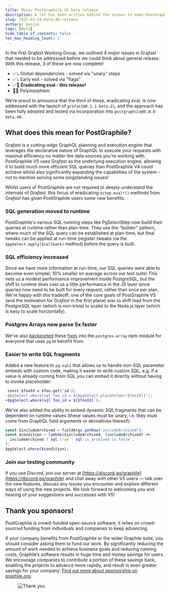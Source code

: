 ```yaml
---
title: Major PostGraphile V5 beta release
description: A lot has been written behind the scenes to make PostGraphile V5 even better!
slug: 2025-03-24-beta-40-release
authors: benjie
tags: [Beta]
hide_table_of_contents: false
toc_max_heading_level: 2
---
```



<div className={styles.intro}>

In the first Gra<em>fast</em> Working Group, we outlined 4 <em>major</em> issues in Gra<em>fast</em>
that needed to be addressed before we could think about general release. With
this release, 3 of these are now complete!

- ✅⤵️ Global dependencies - solved via "unary" steps
- ✅⤵️ Early exit - solved via "flags"
- ✅🎉 **Eradicating eval - this release!**
- 🤔🔜 Polymorphism

We’re proud to announce that the third of these, eradicating eval, is now
addressed with the launch of `grafast@0.1.1-beta.21`, and the approach has been
fully adopted and tested via incorporation into `postgraphile@5.0.0-beta.40`.

</div>

## What does this mean for PostGraphile?

Gra*fast* is a cutting-edge GraphQL planning and execution engine that leverages
the declarative nature of GraphQL to execute your requests with maximal
efficiency no matter the data sources you're working with. PostGraphile V5 uses
Gra*fast* as the underlying execution engine, allowing it to build much more
efficient SQL queries than PostGraphile V4 could achieve whilst also
significantly expanding the capabilities of the system - not to mention solving
some longstanding issues!

Whilst users of PostGraphile are not required to deeply understand the internals
of Gra*fast*, this focus of eradicating `$step.eval*()` methods from Gra*fast*
has given PostGraphile users some new benefits.

### SQL generation moved to runtime

PostGraphile's various SQL-running steps like PgSelectStep now build their
queries at runtime rather than plan-time. They use the "builder" pattern, where
much of the SQL query can be established at plan-time, but final tweaks can be
applied at run-time (register tweaks via the `$pgSelect.apply($callback)`
method) before the query is built.

### SQL efficiency increased

Since we have more information at run-time, our SQL queries were able to become
even simpler, 10% smaller on average across our test suite! This nets us a
modest performance improvement inside PostgreSQL, but the shift to runtime does
cost us a little performance in the JS layer since queries now need to be built
for every request, rather than once per plan. We're happy with this tradeoff;
one of the core goals of PostGraphile V5 (and the motivation for Gra*fast* in the
first place) was to shift load from the PostgreSQL layer (which is non-trivial
to scale) to the Node.js layer (which is easy to scale horizontally).

<!-- truncate-->

### Postgres Arrays now parse 5x faster

We've also [backported](https://github.com/bendrucker/postgres-array/pull/19)
these [fixes](https://github.com/bendrucker/postgres-array/pull/20) into the
`postgres-array` npm module for everyone that uses `pg` to benefit from.

### Easier to write SQL fragments

Added a new feature to `pg-sql2` that allows us to handle non-SQL parameter
embeds with custom code, making it easier to write custom SQL, e.g. if a value
is already coming from SQL you can embed it directly without having to invoke
placeholder:

```diff
 const $fooId = $foo.get('id');
-$pgSelect.where(sql`foo_id = ${$pgSelect.placeholder($fooId)}`);
+$pgSelect.where(sql`foo_id = ${$fooId}`);
```

We've also added the ability to embed dynamic SQL fragments that can be
dependent on runtime values (these values must be unary, i.e. they must come
from GraphQL field arguments or derivatives thereof):

```ts
const $includeArchived = fieldArgs.getRaw("includeArchived");
const $condition = lambda($includeArchived, (includeArchived) =>
  includeArchived ? sql.true : sql`is_archived is false`,
);
$pgSelect.where($condition);
```

### Join our testing community

If you use Discord, join our server at [https://discord.gg/graphile](https://discord.gg/graphile) and chat away with other V5 users — talk over the new features, discuss any issues you encounter and explore different ways of using the new projects. We look forward to welcoming you and hearing of your suggestions and successes with V5!

## Thank you sponsors!

PostGraphile is crowd-funded open-source software, it relies on
crowd-sourced funding from individuals and companies to keep advancing.

If your company benefits from PostGraphile or the wider Graphile
suite, you should consider asking them to fund our work. By significantly
reducing the amount of work needed to achieve business goals and reducing
running costs, Graphile’s software results in huge time and money savings for
users. We encourage companies to contribute a portion of these savings back,
enabling the projects to advance more rapidly, and result in even greater
savings for your company.
[Find out more about sponsorship on graphile.org](https://graphile.org/sponsor/).

<figure>

![Thank you](../static/img/news/thank-you.svg)

</figure>
